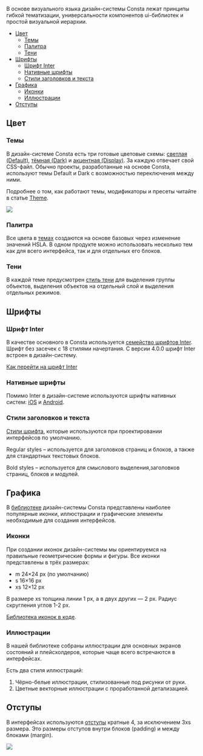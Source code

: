 

В основе визуального языка дизайн-системы Consta лежат принципы гибкой тематизации, универсальности компонентов ui-библиотек и простой визуальной иерархии.

<MdxMenu>

- [Цвет](#цвет)
  - [Темы](#темы)
  - [Палитра](#палитра)
  - [Тени](#тени)
- [Шрифты](#шрифты)
  - [Шрифт Inter](#шрифт-inter)
  - [Нативные шрифты](#нативные-шрифты)
  - [Стили заголовков и текста](#стили-заголовков-и-текста)
- [Графика](#графика)
  - [Иконки](#иконки)
  - [Иллюстрации](#иллюстрации)
- [Отступы](#отступы)

</MdxMenu>

## Цвет

### Темы

В дизайн-системе Consta есть три готовые цветовые схемы: [светлая (Default)](https://www.figma.com/file/vNZFtFH6w0IjD2Twi5OXXE?embed_host=uikit.consta.design&kind=&node-id=1721%3A6&viewer=1), [тёмная (Dark)](https://www.figma.com/file/NgRz8tesBgdad2Lv6kbWEe/Consta-Dark-Colors?type=design&node-id=763-157&mode=design&t=tiyR4OTeCy2M7DxS-0) и [акцентная (Display)](https://www.figma.com/file/CjGnwm0kwWkW9wSgwPirJA/Consta-Display-Colors?type=design&node-id=1457-157&mode=design&t=tiyR4OTeCy2M7DxS-0). За каждую отвечает свой CSS-файл. Обычно проекты, разработанные на основе Consta, используют темы Default и Dark с возможностью переключения между ними.

Подробнее о том, как работают темы, модификаторы и пресеты читайте в статье [Theme](##LIBS.LIB.STAND/lib:uikit/stand:components-theme-stable).

<img src={image1} />

### Палитра

Все цвета в [темах](##LIBS.LIB.STAND/lib:uikit/stand:components-theme-stable) создаются на основе базовых через изменение значений HSLA. В одном продукте можно использовать несколько тем как для всего интерфейса, так и для отдельных его блоков.

### Тени

В каждой теме предусмотрен [стиль тени](https://www.figma.com/file/vNZFtFH6w0IjD2Twi5OXXE/Consta-Default-Colors?type=design&node-id=2667-22&mode=design&t=bKh5zYTT8nFjrUVG-0) для выделения группы объектов, выделения объектов на отдельный слой и выделения отдельных режимов.

## Шрифты

### Шрифт Inter

В качестве основного в Consta используется [семейство шрифтов Inter](https://rsms.me/inter/). Шрифт без засечек с 18 стилями начертания. C версии 4.0.0 шрифт Inter встроен в дизайн-систему.

[Как перейти на шрифт Inter](##LIBS.LIB.STAND/lib:portal/stand:guidelines-fontinter)

### Нативные шрифты

Помимо Inter в дизайн-системе используются шрифты нативных систем: [iOS](https://www.figma.com/community/file/1159878818572493484/Consta-iOS-Typography) и [Android](https://www.figma.com/community/file/1159878488174966443/Consta-Android-Typography).

### Стили заголовков и текста

[Стили шрифта](https://www.figma.com/community/file/1122106488653770247/Consta-Font-Styles), которые используются при проектировании интерфейсов по умолчанию.

Regular styles – используется для заголовков страниц и блоков, а также для стандартных текстовых блоков.

Bold styles – используется для смыслового выделения,заголовков страниц, блоков и модулей.

## Графика

В [библиотеке](https://www.figma.com/community/file/855772200870304447) дизайн-системы Consta представлены наиболее популярные иконки, иллюстрации и графические элементы необходимые для создания интерфейсов.

### Иконки

При создании иконок дизайн-системы мы ориентируемся на правильные геометрические формы и фигуры. Все иконки представлены в трёх размерах:

- m 24×24 px (по умолчанию)
- s 16×16 px
- xs 12×12 px

В размере xs толщина линии 1 px, а в двух других — 2 px. Радиус скругления углов 1-2 px.

[Библиотека иконок в коде](##LIBS.LIB.STAND/lib:icons/stand:icons-icon-stable).

### Иллюстрации

В нашей библиотеке собраны иллюстрации для основных экранов состояний и плейсхолдеров, которые чаще всего встречаются в интерфейсах.

Есть два стиля иллюстраций:

1. Чёрно-белые иллюстрации, стилизованные под рисунки от руки.
2. Цветные векторные иллюстрации с проработанной детализацией.

## Отступы

В интерфейсах используются [отступы](https://www.figma.com/community/file/855575974468435644/Consta-Default-Spaces) кратные 4, за исключением 3xs размера. Это размеры отступов внутри блоков (padding) и между блоками (margin).

<img src={image2} />
